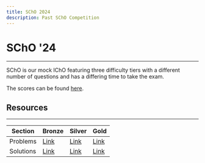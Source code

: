```yaml
---
title: SChO 2024
description: Past SChO Competition
---
```


# SChO '24

---

SChO is our mock IChO featuring three difficulty tiers with a different number of questions and has a differing time to take the exam.

The scores can be found [here](https://docs.google.com/spreadsheets/d/1yEudAFv-mDEIqY0QiyDlKgMy0OY4vJRI0g3qxTOrBkk/edit?usp=sharing).

<Youtube title="Awards Ceremony" youtubeId="IWyAPbwIiLM" />

## Resources

---

| Section   | Bronze                                                                                     | Silver                                                                                     | Gold                                                                                       |
| --------- | ------------------------------------------------------------------------------------------ | ------------------------------------------------------------------------------------------ | ------------------------------------------------------------------------------------------ |
| Problems  | [Link](https://drive.google.com/file/d/1qqobDctl2JNQu5M0k7lH8eQ4pog-UkK8/view?usp=sharing) | [Link](https://drive.google.com/file/d/1pmyf-TuSYwZWnNU9gTa8syNIcPbPbDuL/view?usp=sharing) | [Link](https://drive.google.com/file/d/1Ts9dx4Up4FkrMn42vhdTC9Fhk1Zh9UWL/view?usp=sharing) |
| Solutions | [Link](https://drive.google.com/file/d/1EUQayututYbBqeytehcQrxIhpjDUgqrk/view?usp=sharing) | [Link](https://drive.google.com/file/d/1khKB03_zexAnEUDFktQIzQpERvmQndoQ/view?usp=sharing) | [Link](https://drive.google.com/file/d/1zgggnWBfMekgJxsqUZly5bCPHD4UZiQ2/view?usp=sharing) |
